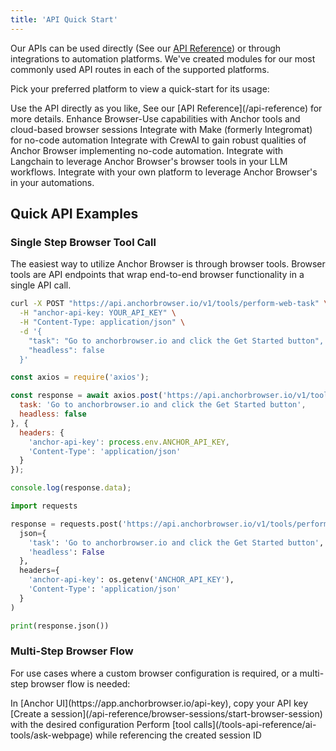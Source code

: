 ```yaml
---
title: 'API Quick Start'
---
```


Our APIs can be used directly (See our [API Reference](/api-reference)) or through integrations to automation platforms. We've created modules for our most commonly used API routes in each of the supported platforms.

Pick your preferred platform to view a quick-start for its usage:

<CardGroup cols={2}>
  <Card
    title="Direct API Usage"
    icon="code"
    href="/api-reference"
  >
    Use the API directly as you like, See our [API Reference](/api-reference) for more details.
  </Card>
  <Card
    title="Browser-use Integration"
    icon="atom-simple"
    href="/integrations/browseruse-deployment"
  >
    Enhance Browser-Use capabilities with Anchor tools and cloud-based browser sessions
  </Card>
  <Card
    title="Make Integration"
    icon="grid-round-2-plus"
    href="/integrations/make"
  >
    Integrate with Make (formerly Integromat) for no-code automation
  </Card>
  <Card
    title="CrewAI Integration"
    icon="people-group"
    href="/agent-frameworks/crewai"
  >
    Integrate with CrewAI to gain robust qualities of Anchor Browser implementing no-code automation.
  </Card>
   <Card
    title="Langchain Integration"
    icon="crow"
    href="/agent-frameworks/langchain"
  >
    Integrate with Langchain to leverage Anchor Browser's browser tools in your LLM workflows.
  </Card>
  <Card
    title="Custom Integration"
    icon="palette"
    href="/agent-frameworks/custom-agent-framework"
  >
    Integrate with your own platform to leverage Anchor Browser's in your automations.
  </Card>
</CardGroup>

## Quick API Examples

### Single Step Browser Tool Call

The easiest way to utilize Anchor Browser is through browser tools. Browser tools are API endpoints that wrap end-to-end browser functionality in a single API call.

<CodeGroup>

```bash curl
curl -X POST "https://api.anchorbrowser.io/v1/tools/perform-web-task" \
  -H "anchor-api-key: YOUR_API_KEY" \
  -H "Content-Type: application/json" \
  -d '{
    "task": "Go to anchorbrowser.io and click the Get Started button",
    "headless": false
  }'
```

```javascript node.js
const axios = require('axios');

const response = await axios.post('https://api.anchorbrowser.io/v1/tools/perform-web-task', {
  task: 'Go to anchorbrowser.io and click the Get Started button',
  headless: false
}, {
  headers: {
    'anchor-api-key': process.env.ANCHOR_API_KEY,
    'Content-Type': 'application/json'
  }
});

console.log(response.data);
```

```python python
import requests

response = requests.post('https://api.anchorbrowser.io/v1/tools/perform-web-task', 
  json={
    'task': 'Go to anchorbrowser.io and click the Get Started button',
    'headless': False
  },
  headers={
    'anchor-api-key': os.getenv('ANCHOR_API_KEY'),
    'Content-Type': 'application/json'
  }
)

print(response.json())
```

</CodeGroup>

### Multi-Step Browser Flow

For use cases where a custom browser configuration is required, or a multi-step browser flow is needed:

<Steps>
<Step title="Fetch API Key">
In [Anchor UI](https://app.anchorbrowser.io/api-key), copy your API key
</Step>
<Step title="Create a session">
[Create a session](/api-reference/browser-sessions/start-browser-session) with the desired configuration
</Step>
<Step title="Use tools on the created session">
Perform [tool calls](/tools-api-reference/ai-tools/ask-webpage) while referencing the created session ID
</Step>
</Steps>